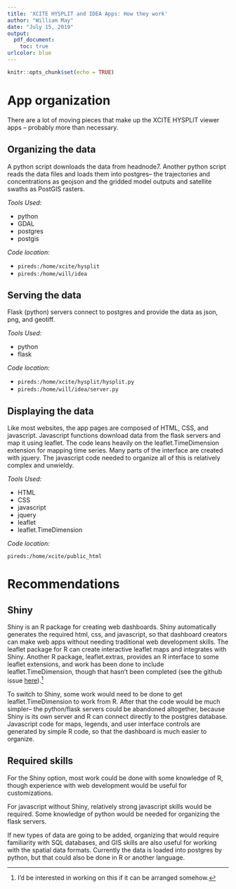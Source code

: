 ```yaml
---
title: 'XCITE HYSPLIT and IDEA Apps: How they work'
author: "William May"
date: "July 15, 2019"
output:
  pdf_document:
    toc: true
urlcolor: blue
---
```


```r
knitr::opts_chunk$set(echo = TRUE)
```

# App organization

There are a lot of moving pieces that make up the XCITE HYSPLIT viewer apps -- probably more than necessary.

## Organizing the data

A python script downloads the data from headnode7. Another python script reads the data files and loads them into postgres-- the trajectories and concentrations as geojson and the gridded model outputs and satellite swaths as PostGIS rasters.

*Tools Used:*

- python
- GDAL
- postgres
- postgis

*Code location:*

- `pireds:/home/xcite/hysplit`
- `pireds:/home/will/idea`

## Serving the data

Flask (python) servers connect to postgres and provide the data as json, png, and geotiff.

*Tools Used:*

- python
- flask

*Code location:*

- `pireds:/home/xcite/hysplit/hysplit.py`
- `pireds:/home/will/idea/server.py`

## Displaying the data

Like most websites, the app pages are composed of HTML, CSS, and javascript. Javascript functions download data from the flask servers and map it using leaflet. The code leans heavily on the leaflet.TimeDimension extension for mapping time series. Many parts of the interface are created with jquery. The javascript code needed to organize all of this is relatively complex and unwieldy.

*Tools Used:*

- HTML
- CSS
- javascript
- jquery
- leaflet
- leaflet.TimeDimension

*Code location:*

`pireds:/home/xcite/public_html`

# Recommendations

## Shiny

Shiny is an R package for creating web dashboards. Shiny automatically generates the required html, css, and javascript, so that dashboard creators can make web apps without needing traditional web development skills. The leaflet package for R can create interactive leaflet maps and integrates with Shiny. Another R package, leaflet.extras, provides an R interface to some leaflet extensions, and work has been done to include leaflet.TimeDimension, though that hasn't been completed (see the github issue [here](https://github.com/bhaskarvk/leaflet.extras/issues/90)).[^1]

To switch to Shiny, some work would need to be done to get leaflet.TimeDimension to work from R. After that the code would be much simpler-- the python/flask servers could be abandoned altogether, because Shiny is its own server and R can connect directly to the postgres database. Javascript code for maps, legends, and user interface controls are generated by simple R code, so that the dashboard is much easier to organize.

## Required skills

For the Shiny option, most work could be done with some knowledge of R, though experience with web development would be useful for customizations.

For javascript without Shiny, relatively strong javascript skills would be required. Some knowledge of python would be needed for organizing the flask servers.

If new types of data are going to be added, organizing that would require familiarity with SQL databases, and GIS skills are also useful for working with the spatial data formats. Currently the data is loaded into postgres by python, but that could also be done in R or another language.


[^1]: I'd be interested in working on this if it can be arranged somehow.
